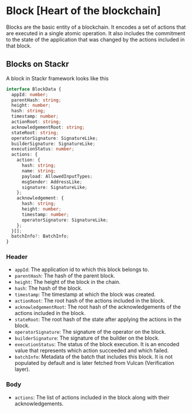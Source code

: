 # Block [Heart of the blockchain]

Blocks are the basic entity of a blockchain. It encodes a set of actions that are executed in a single atomic operation. It also includes the commitment to the state of the application that was changed by the actions included in that block.

## Blocks on Stackr

A block in Stackr framework looks like this

```ts [block.ts]
interface BlockData {
  appId: number;
  parentHash: string;
  height: number;
  hash: string;
  timestamp: number;
  actionRoot: string;
  acknowledgementRoot: string;
  stateRoot: string;
  operatorSignature: SignatureLike;
  builderSignature: SignatureLike;
  executionStatus: number;
  actions: {
    action: {
      hash: string;
      name: string;
      payload: AllowedInputTypes;
      msgSender: AddressLike;
      signature: SignatureLike;
    };
    acknowledgement: {
      hash: string;
      height: number;
      timestamp: number;
      operatorSignature: SignatureLike;
    };
  }[];
  batchInfo?: BatchInfo;
}
```

### Header

- `appId`: The application id to which this block belongs to.
- `parentHash`: The hash of the parent block.
- `height`: The height of the block in the chain.
- `hash`: The hash of the block.
- `timestamp`: The timestamp at which the block was created.
- `actionRoot`: The root hash of the actions included in the block.
- `acknowledgementRoot`: The root hash of the acknowledgements of the actions included in the block.
- `stateRoot`: The root hash of the state after applying the actions in the block.
- `operatorSignature`: The signature of the operator on the block.
- `builderSignature`: The signature of the builder on the block.
- `executionStatus`: The status of the block execution. It is an encoded value that represents which action succeeded and which failed.
- `batchInfo`: Metadata of the batch that includes this block. It is not populated by default and is later fetched from Vulcan (Verification layer).

### Body

- `actions`: The list of actions included in the block along with their acknowledgements.
